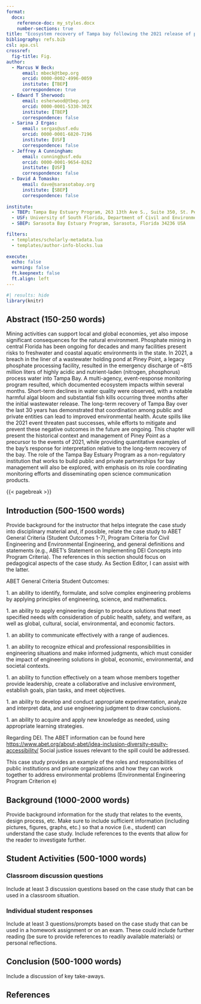 ```yaml
---
format: 
  docx:
    reference-doc: my_styles.docx
    number-sections: true
title: "Ecosystem recovery of Tampa bay following the 2021 release of phosphate mine wastewater from the Piney Point facility"
bibliography: refs.bib
csl: apa.csl
crossref: 
  fig-title: Fig.
author:
  - Marcus W Beck:
      email: mbeck@tbep.org
      orcid: 0000-0002-4996-0059
      institute: [TBEP]
      correspondence: true
  - Edward T Sherwood:
      email: esherwood@tbep.org
      orcid: 0000-0001-5330-302X
      institute: [TBEP]
      correspondence: false
  - Sarina J Ergas:
      email: sergas@usf.edu
      orcid: 0000-0001-6820-7196
      institute: [USF]
      correspondence: false
  - Jeffrey A Cunningham:
      email: cunning@usf.edu
      orcid: 0000-0001-9654-8262
      institute: [USF]
      correspondence: false
  - David A Tomasko:
      email: dave@sarasotabay.org
      institute: [SBEP]
      correspondence: false
      
institute:
  - TBEP: Tampa Bay Estuary Program, 263 13th Ave S., Suite 350, St. Petersburg, Florida 33701 USA
  - USF: University of South Florida, Department of Civil and Environmental Engineering, 4202 East Fowler Avenue, ENG 030, Tampa, Florida 33620 USA
  - SBEP: Sarasota Bay Estuary Program, Sarasota, Florida 34236 USA

filters: 
  - templates/scholarly-metadata.lua
  - templates/author-info-blocks.lua
  
execute: 
  echo: false
  warning: false
  ft.keepnext: false
  ft.align: left
---
```


```r
#| results: hide
library(knitr)
```

## Abstract (150-250 words) {.unnumbered}

Mining activities can support local and global economies, yet also impose significant consequences for the natural environment. Phosphate mining in central Florida has been ongoing for decades and many facilities present risks to freshwater and coastal aquatic environments in the state. In 2021, a breach in the liner of a wastewater holding pond at Piney Point, a legacy phosphate processing facility, resulted in the emergency discharge of \~815 million liters of highly acidic and nutrient-laden (nitrogen, phosphorus) process water into Tampa Bay. A multi-agency, event-response monitoring program resulted, which documented ecosystem impacts within several months. Short-term declines in water quality were observed, with a notable harmful algal bloom and substantial fish kills occurring three months after the initial wastewater release. The long-term recovery of Tampa Bay over the last 30 years has demonstrated that coordination among public and private entities can lead to improved environmental health. Acute spills like the 2021 event threaten past successes, while efforts to mitigate and prevent these negative outcomes in the future are ongoing. This chapter will present the historical context and management of Piney Point as a precursor to the events of 2021, while providing quantitative examples of the bay's response for interpretation relative to the long-term recovery of the bay. The role of the Tampa Bay Estuary Program as a non-regulatory institution that works to build public and private partnerships for bay management will also be explored, with emphasis on its role coordinating monitoring efforts and disseminating open science communication products.

{{< pagebreak >}}

## Introduction (500-1500 words)

Provide background for the instructor that helps integrate the case study into disciplinary material and, if possible, relate the case study to ABET General Criteria (Student Outcomes 1-7), Program Criteria for Civil Engineering and Environmental Engineering, and general definitions and statements (e.g., ABET’s Statement on Implementing DEI Concepts into Program Criteria). The references in this section should focus on pedagogical aspects of the case study. As Section Editor, I can assist with the latter.

ABET General Criteria Student Outcomes:

1\. an ability to identify, formulate, and solve complex engineering problems by applying principles of engineering, science, and mathematics.

1\. an ability to apply engineering design to produce solutions that meet specified needs with consideration of public health, safety, and welfare, as well as global, cultural, social, environmental, and economic factors.

1\. an ability to communicate effectively with a range of audiences.

1\. an ability to recognize ethical and professional responsibilities in engineering situations and make informed judgments, which must consider the impact of engineering solutions in global, economic, environmental, and societal contexts.

1\. an ability to function effectively on a team whose members together provide leadership, create a collaborative and inclusive environment, establish goals, plan tasks, and meet objectives.

1\. an ability to develop and conduct appropriate experimentation, analyze and interpret data, and use engineering judgment to draw conclusions.

1\. an ability to acquire and apply new knowledge as needed, using appropriate learning strategies.

Regarding DEI. The ABET information can be found here <https://www.abet.org/about-abet/idea-inclusion-diversity-equity-accessibility/> Social justice issues relevant to the spill could be addressed.

This case study provides an example of the roles and responsibilities of public institutions and private organizations and how they can work together to address environmental problems (Environmental Engineering Program Criterion e)

## Background (1000-2000 words)

Provide background information for the study that relates to the events, design process, etc. Make sure to include sufficient information (including pictures, figures, graphs, etc.) so that a novice (i.e., student) can understand the case study. Include references to the events that allow for the reader to investigate further.

## Student Activities (500-1000 words)

### Classroom discussion questions

Include at least 3 discussion questions based on the case study that can be used in a classroom situation.

### Individual student responses

Include at least 3 questions/prompts based on the case study that can be used in a homework assignment or on an exam. These could include further reading (be sure to provide references to readily available materials) or personal reflections.

## Conclusion (500-1000 words)

Include a discussion of key take-aways.

## References {.unnumbered}
